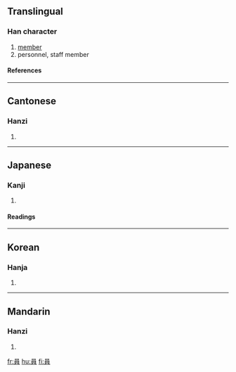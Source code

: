 {{see|员}}

==Translingual==
===Han character===
{{Han char|rn=30|rad=口|as=07|sn=10|four=6080<sub>6</sub>|canj=口月山金 (RBUC)}}
# [[member]]
# personnel, staff member
====References====
{{Han ref|kx=0189.310|dkj=03633|dj=0409.190|hdz=10628.060|uh=54E1|ud=21729|bh=ADFB|bd=44539}}
----
==Cantonese==
===Hanzi===
{{yue-hanzi|jyut=|y=yun4}}
# {{defn|Cantonese}}
----
==Japanese==
===Kanji===
{{ja-kanji|grade=3|rs=口07}}
# {{defn|Japanese}}
====Readings====
{{ja-readings|on=[[いん]] (in), [[えん]] (en)|kun=[[かず]] (kazu)}}
----
==Korean==
===Hanja===
{{ko-hanja|hangeul=원|rv=won|mr=wŏn}}
# {{defn|Korean}}
----
==Mandarin==
===Hanzi===
{{cmn-hanzi|sim=员|pin=[[yuán]] (yuan2)|wg=yüan<sup>2</sup>}}
# {{defn|Mandarin}}

[[fr:員]]
[[hu:員]]
[[fi:員]]